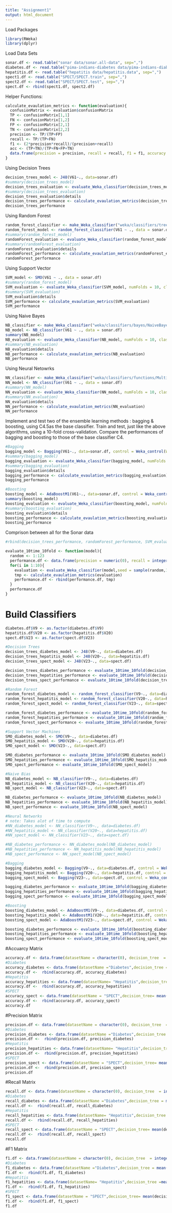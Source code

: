 ```yaml
---
title: "Assignment1"
output: html_document
---
```

Load Packages
```r
library(RWeka)
library(dplyr)
```

Load Data Sets
```r
sonar.df <- read.table("sonar data/sonar.all-data", sep=",")
diabetes.df <- read.table("pima-indians-diabetes data/pima-indians-diabetes.data", sep=",")
hepatitis.df <- read.table("hepatitis data/hepatitis.data", sep=",")
spect1.df <- read.table("SPECT/SPECT.train", sep=",")
spect2.df <- read.table("SPECT/SPECT.test", sep=",")
spect.df <- rbind(spect1.df, spect2.df)
```

Helper Functions:
```r
calculate_evaulation_metrics <- function(evaluation){
  confusionMatrix <- evaluation$confusionMatrix
  TP <- confusionMatrix[1,1]
  FN <- confusionMatrix[1,2]
  FP <- confusionMatrix[2,1]
  TN <- confusionMatrix[2,2]
  precision <- TP/(TP+FP)
  recall <- TP/(TP+FN)
  f1 <- (2*precision*recall)/(precision+recall)
  acc <- (TP+TN)/(TP+FN+FP+TN)
  data.frame(precision = precision, recall = recall, f1 = f1, accuracy = acc) 
}
```

Using Decision Trees
```r
decision_trees_model <- J48(V61~., data=sonar.df)
#summary(decision_trees_model)
decision_trees_evaluation <- evaluate_Weka_classifier(decision_trees_model, numFolds = 10, class = TRUE)
#summary(decision_trees_evaluation)
decision_trees_evaluation$details
decision_trees_performance <- calculate_evaulation_metrics(decision_trees_evaluation)
decision_trees_performance
```

Using Random Forest
```r
random_forest_classifier <- make_Weka_classifier("weka/classifiers/trees/RandomForest")
random_forest_model <- random_forest_classifier(V61 ~ ., data = sonar.df)
#summary(random_forest_model)
randomForest_evaluation <- evaluate_Weka_classifier(random_forest_model, numFolds = 10, class = TRUE)
#summary(randomForest_evaluation)
randomForest_evaluation$details
randomForest_performance <- calculate_evaulation_metrics(randomForest_evaluation)
randomForest_performance
```


Using Support Vector 
```r
SVM_model <- SMO(V61 ~ ., data = sonar.df)
#summary(random_forest_model)
SVM_evaluation <- evaluate_Weka_classifier(SVM_model, numFolds = 10, class = TRUE)
#summary(SVM_evaluation)
SVM_evaluation$details
SVM_performance <- calculate_evaulation_metrics(SVM_evaluation)
SVM_performance
```


Using Naive Bayes
```r
NB_classifier <- make_Weka_classifier("weka/classifiers/bayes/NaiveBayes")
NB_model <- NB_classifier(V61 ~ ., data = sonar.df)
summary(NB_model)
NB_evaluation <- evaluate_Weka_classifier(NB_model, numFolds = 10, class = TRUE)
#summary(NB_evaluation)
NB_evaluation$details
NB_performance <- calculate_evaulation_metrics(NB_evaluation)
NB_performance
```


Using Neural Netowrks
```r
NN_classifier <- make_Weka_classifier("weka/classifiers/functions/MultilayerPerceptron")
NN_model <- NN_classifier(V61 ~ ., data = sonar.df)
#summary(NN_model)
NN_evaluation <- evaluate_Weka_classifier(NN_model, numFolds = 10, class = TRUE)
#summary(NN_evaluation)
NN_evaluation$details
NN_performance <- calculate_evaulation_metrics(NN_evaluation)
NN_performance
```


Implement and test two of the ensemble learning methods : bagging & boosting, using C4.5as the base classifier. Train and test, just like the above algorithms, using a 10-fold cross-validation. Compare the performances of bagging and boosting to those of the base classifier C4.
```r
#Bagging
bagging_model <- Bagging(V61~., data=sonar.df, control = Weka_control(W = list(J48, M = 30)))
#summary(bagging_model)
bagging_evaluation <- evaluate_Weka_classifier(bagging_model, numFolds = 10, class = TRUE)
#summary(bagging_evaluation)
bagging_evaluation$details
bagging_performance <- calculate_evaulation_metrics(bagging_evaluation)
bagging_performance

#Boosting
boosting_model <- AdaBoostM1(V61~., data=sonar.df, control = Weka_control(W = list(J48, M = 30)))
summary(boosting_model)
boosting_evaluation <- evaluate_Weka_classifier(boosting_model, numFolds = 10, class = TRUE)
#summary(boosting_evaluation)
boosting_evaluation$details
boosting_performance <- calculate_evaulation_metrics(boosting_evaluation)
boosting_performance
```


Comprison between all for the Sonar data
```r
#rbind(decision_trees_performance, randomForest_performance, SVM_evaluation, NB_performance, NN_performance, bagging_performance, boosting_performance)
```


```r
evaluate_10time_10fold <- function(model){
  random <- 1:123
  performance.df <- data.frame(precision = numeric(0), recall = integer(0), f1 = integer(0), accuracy =  integer(0))
  for(i in 1:10){
    evaluation <- evaluate_Weka_classifier(model,seed = sample(random,1),numFolds = 10, class = TRUE)
    tmp <- calculate_evaulation_metrics(evaluation)
    performance.df <- rbind(performance.df, tmp)
  }
  performance.df
}
```

# Build Classifiers
```r
diabetes.df$V9 <- as.factor(diabetes.df$V9)
hepatitis.df$V20 <- as.factor(hepatitis.df$V20)
spect.df$V23 <- as.factor(spect.df$V23)

#Decision Trees
decision_trees_diabetes_model <- J48(V9~., data=diabetes.df)
decision_trees_hepatitis_model <- J48(V20~., data=hepatitis.df)
decision_trees_spect_model <- J48(V23~., data=spect.df)

decision_trees_diabetes_performance <- evaluate_10time_10fold(decision_trees_diabetes_model)
decision_trees_hepatities_performance <- evaluate_10time_10fold(decision_trees_hepatitis_model)
decision_trees_spect_performance <- evaluate_10time_10fold(decision_trees_spect_model)

#Random Forest
random_forest_diabetes_model <- random_forest_classifier(V9~., data=diabetes.df)
random_forest_hepatitis_model <- random_forest_classifier(V20~., data=hepatitis.df)
random_forest_spect_model <- random_forest_classifier(V23~., data=spect.df)

random_forest_diabetes_performance <- evaluate_10time_10fold(random_forest_diabetes_model)
random_forest_hepatities_performance <- evaluate_10time_10fold(random_forest_hepatitis_model)
random_forest_spect_performance <- evaluate_10time_10fold(random_forest_spect_model)

#Support Vector Machines
SMO_diabetes_model <- SMO(V9~., data=diabetes.df)
SMO_hepatitis_model <- SMO(V20~., data=hepatitis.df)
SMO_spect_model <- SMO(V23~., data=spect.df)

SMO_diabetes_performance <- evaluate_10time_10fold(SMO_diabetes_model)
SMO_hepatities_performance <- evaluate_10time_10fold(SMO_hepatitis_model)
SMO_spect_performance <- evaluate_10time_10fold(SMO_spect_model)

#Naive Bias
NB_diabetes_model <- NB_classifier(V9~., data=diabetes.df)
NB_hepatitis_model <- NB_classifier(V20~., data=hepatitis.df)
NB_spect_model <- NB_classifier(V23~., data=spect.df)

NB_diabetes_performance <- evaluate_10time_10fold(NB_diabetes_model)
NB_hepatities_performance <- evaluate_10time_10fold(NB_hepatitis_model)
NB_spect_performance <- evaluate_10time_10fold(NB_spect_model)

#Neural Networks
# note: Takes alot of time to compute
#NN_diabetes_model <- NN_classifier(V9~., data=diabetes.df)
#NN_hepatitis_model <- NN_classifier(V20~., data=hepatitis.df)
#NN_spect_model <- NN_classifier(V23~., data=spect.df)

#NB_diabetes_performance <- NN_diabetes_model(NB_diabetes_model)
#NB_hepatities_performance <- NN_hepatitis_model(NB_hepatitis_model)
#NB_spect_performance <- NN_spect_model(NB_spect_model)

#Bagging
bagging_diabetes_model <- Bagging(V9~., data=diabetes.df, control = Weka_control(W = list(J48, M = 30)))
bagging_hepatitis_model <- Bagging(V20~., data=hepatitis.df, control = Weka_control(W = list(J48, M = 30)))
bagging_spect_model <- Bagging(V23~., data=spect.df, control = Weka_control(W = list(J48, M = 30)))

bagging_diabetes_performance <- evaluate_10time_10fold(bagging_diabetes_model)
bagging_hepatities_performance <- evaluate_10time_10fold(bagging_hepatitis_model)
bagging_spect_performance <- evaluate_10time_10fold(bagging_spect_model)

#Boosting
boosting_diabetes_model <- AdaBoostM1(V9~., data=diabetes.df, control = Weka_control(W = list(J48, M = 30)))
boosting_hepatitis_model <- AdaBoostM1(V20~., data=hepatitis.df, control = Weka_control(W = list(J48, M = 30)))
boosting_spect_model <- AdaBoostM1(V23~., data=spect.df, control = Weka_control(W = list(J48, M = 30)))

boosting_diabetes_performance <- evaluate_10time_10fold(boosting_diabetes_model)
boosting_hepatities_performance <- evaluate_10time_10fold(boosting_hepatitis_model)
boosting_spect_performance <- evaluate_10time_10fold(boosting_spect_model)
```

#Accuarcy Matrix
```r
accuracy.df <- data.frame(datasetName = character(0), decision_tree  = integer(0), random_forest = integer(0), svm =  integer(0), naive_bayes = integer(0), bagging = integer(0), boosting = integer(0))
#Diabetes
accuracy_diabetes <- data.frame(datasetName ="Diabetes",decision_tree = mean(decision_trees_diabetes_performance$accuracy),random_forest = mean(random_forest_diabetes_performance$accuracy), svm = mean(SMO_diabetes_performance$accuracy), naive_bayes = mean(NB_diabetes_performance$accuracy), bagging = mean(bagging_diabetes_performance$accuracy), boosting =mean(boosting_diabetes_performance$accuracy))
accuracy.df <-  rbind(accuracy.df, accuracy_diabetes)
#Hepatitis
accuracy_hepatities <- data.frame(datasetName= "Hepatitis",decision_tree =mean(decision_trees_hepatities_performance$accuracy),random_forest = mean(random_forest_hepatities_performance$accuracy), svm = mean(SMO_hepatities_performance$accuracy), naive_bayes = mean(NB_hepatities_performance$accuracy),  bagging = mean(bagging_hepatities_performance$accuracy),boosting = mean(boosting_hepatities_performance$accuracy))
accuracy.df <-  rbind(accuracy.df, accuracy_hepatities)
#SPECT
accuracy_spect <- data.frame(datasetName = "SPECT",decision_tree= mean(decision_trees_spect_performance$accuracy),random_forest = mean(random_forest_spect_performance$accuracy),svm =  mean(SMO_spect_performance$accuracy),naive_bayes = mean(NB_spect_performance$accuracy),bagging =  mean(bagging_spect_performance$accuracy), boosting = mean(boosting_spect_performance$accuracy))
accuracy.df <-  rbind(accuracy.df, accuracy_spect)
accuracy.df
```

#Precision Matrix
```r
precision.df <- data.frame(datasetName = character(0), decision_tree  = integer(0), random_forest = integer(0), svm =  integer(0), naive_bayes = integer(0), bagging = integer(0), boosting = integer(0))
#Diabetes
precision_diabetes <- data.frame(datasetName ="Diabetes",decision_tree = mean(decision_trees_diabetes_performance$precision),random_forest = mean(random_forest_diabetes_performance$precision), svm = mean(SMO_diabetes_performance$precision), naive_bayes = mean(NB_diabetes_performance$precision), bagging = mean(bagging_diabetes_performance$precision), boosting =mean(boosting_diabetes_performance$precision))
precision.df <-  rbind(precision.df, precision_diabetes)
#Hepatitis
precision_hepatities <- data.frame(datasetName= "Hepatitis",decision_tree =mean(decision_trees_hepatities_performance$precision),random_forest = mean(random_forest_hepatities_performance$precision), svm = mean(SMO_hepatities_performance$precision), naive_bayes = mean(NB_hepatities_performance$precision),  bagging = mean(bagging_hepatities_performance$precision),boosting = mean(boosting_hepatities_performance$precision))
precision.df <-  rbind(precision.df, precision_hepatities)
#SPECT
precision_spect <- data.frame(datasetName = "SPECT",decision_tree= mean(decision_trees_spect_performance$precision),random_forest = mean(random_forest_spect_performance$precision),svm =  mean(SMO_spect_performance$precision),naive_bayes = mean(NB_spect_performance$precision),bagging =  mean(bagging_spect_performance$precision), boosting = mean(boosting_spect_performance$precision))
precision.df <-  rbind(precision.df, precision_spect)
precision.df
```

#Recall Matrix
```r
recall.df <- data.frame(datasetName = character(0), decision_tree  = integer(0), random_forest = integer(0), svm =  integer(0), naive_bayes = integer(0), bagging = integer(0), boosting = integer(0))
#Diabetes
recall_diabetes <- data.frame(datasetName ="Diabetes",decision_tree = mean(decision_trees_diabetes_performance$recall),random_forest = mean(random_forest_diabetes_performance$recall), svm = mean(SMO_diabetes_performance$recall), naive_bayes = mean(NB_diabetes_performance$recall), bagging = mean(bagging_diabetes_performance$recall), boosting =mean(boosting_diabetes_performance$recall))
recall.df <-  rbind(recall.df, recall_diabetes)
#Hepatitis
recall_hepatities <- data.frame(datasetName= "Hepatitis",decision_tree =mean(decision_trees_hepatities_performance$recall),random_forest = mean(random_forest_hepatities_performance$recall), svm = mean(SMO_hepatities_performance$recall), naive_bayes = mean(NB_hepatities_performance$recall),  bagging = mean(bagging_hepatities_performance$recall),boosting = mean(boosting_hepatities_performance$recall))
recall.df <-  rbind(recall.df, recall_hepatities)
#SPECT
recall_spect <- data.frame(datasetName = "SPECT",decision_tree= mean(decision_trees_spect_performance$recall),random_forest = mean(random_forest_spect_performance$recall),svm =  mean(SMO_spect_performance$recall),naive_bayes = mean(NB_spect_performance$recall),bagging =  mean(bagging_spect_performance$recall), boosting = mean(boosting_spect_performance$recall))
recall.df <-  rbind(recall.df, recall_spect)
recall.df
```

#F1 Matrix
```r
f1.df <- data.frame(datasetName = character(0), decision_tree  = integer(0), random_forest = integer(0), svm =  integer(0), naive_bayes = integer(0), bagging = integer(0), boosting = integer(0))
#Diabetes
f1_diabetes <- data.frame(datasetName ="Diabetes",decision_tree = mean(decision_trees_diabetes_performance$f1),random_forest = mean(random_forest_diabetes_performance$f1), svm = mean(SMO_diabetes_performance$f1), naive_bayes = mean(NB_diabetes_performance$f1), bagging = mean(bagging_diabetes_performance$f1), boosting =mean(boosting_diabetes_performance$f1))
f1.df <-  rbind(f1.df, f1_diabetes)
#Hepatitis
f1_hepatities <- data.frame(datasetName= "Hepatitis",decision_tree =mean(decision_trees_hepatities_performance$f1),random_forest = mean(random_forest_hepatities_performance$f1), svm = mean(SMO_hepatities_performance$f1), naive_bayes = mean(NB_hepatities_performance$f1),  bagging = mean(bagging_hepatities_performance$f1),boosting = mean(boosting_hepatities_performance$f1))
f1.df <-  rbind(f1.df, f1_hepatities)
#SPECT
f1_spect <- data.frame(datasetName = "SPECT",decision_tree= mean(decision_trees_spect_performance$f1),random_forest = mean(random_forest_spect_performance$f1),svm =  mean(SMO_spect_performance$f1),naive_bayes = mean(NB_spect_performance$f1),bagging =  mean(bagging_spect_performance$f1), boosting = mean(boosting_spect_performance$f1))
f1.df <-  rbind(f1.df, f1_spect)
f1.df
```



